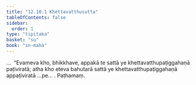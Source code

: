 ```yaml
---
title: "12.10.1 Khettavatthusutta"
tableOfContents: false
sidebar:
  order: 1
type: "tipitaka"
basket: "su"
book: "sn-maha"
---
```



<DynamicBreadcrumb />

<Division number="1161" book="sn-maha">

<Paragraph number="2505" book="sn-maha">
…  “Evameva kho, bhikkhave, appakā te sattā ye khettavatthupaṭiggahaṇā paṭiviratā; atha kho eteva bahutarā sattā ye khettavatthupaṭiggahaṇā appaṭiviratā …pe… .

</Paragraph>
</Division>

<Paragraph number="2506" type="center" book="sn-maha">
Paṭhamaṃ.
</Paragraph>